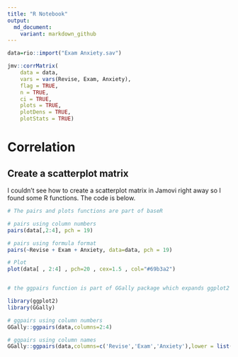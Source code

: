 ```yaml
---
title: "R Notebook"
output:
  md_document:
    variant: markdown_github
---
```

```r
data=rio::import("Exam Anxiety.sav")
```
```r
jmv::corrMatrix(
    data = data,
    vars = vars(Revise, Exam, Anxiety),
    flag = TRUE,
    n = TRUE,
    ci = TRUE,
    plots = TRUE,
    plotDens = TRUE,
    plotStats = TRUE)
```

#  Correlation

## Create a scatterplot matrix

I couldn't see how to create a scatterplot matrix in Jamovi right away so I found some R functions. The code is below.

```r
# The pairs and plots functions are part of baseR

# pairs using column numbers
pairs(data[,2:4], pch = 19)

# pairs using formula format
pairs(~Revise + Exam + Anxiety, data=data, pch = 19)

# Plot
plot(data[ , 2:4] , pch=20 , cex=1.5 , col="#69b3a2")


# the ggpairs function is part of GGally package which expands ggplot2 package

library(ggplot2)
library(GGally)

# ggpairs using column numbers
GGally::ggpairs(data,columns=2:4)

# ggpairs using column names
GGally::ggpairs(data,columns=c('Revise','Exam','Anxiety'),lower = list(continuous = "smooth"))

```


